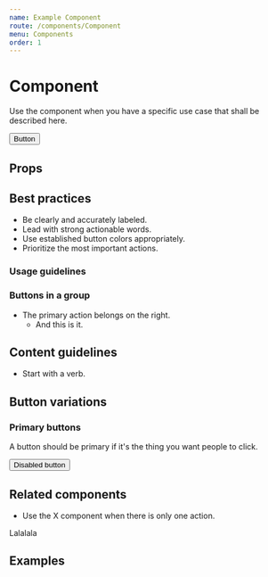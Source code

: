 ```yaml
---
name: Example Component
route: /components/Component
menu: Components
order: 1
---
```





# Component

Use the component when you have a specific use case that shall be described here.

<Playground>
  	<Button primary>Button</Button>
</Playground>

## Props

<div>
	<PropTable component={OriginalButton} />
</div>

## Best practices
- Be clearly and accurately labeled.
- Lead with strong actionable words.
- Use established button colors appropriately.
- Prioritize the most important actions.

### Usage guidelines

### Buttons in a group
- The primary action belongs on the right.
  - And this is it.

## Content guidelines
- Start with a verb.

## Button variations

### Primary buttons
A button should be primary if it's the thing you want people to click.

<Button primary>Disabled button</Button>

## Related components
- Use the X component when there is only one action.

<div style={{ 'float': 'right' }}>Lalalala</div>

## Examples
